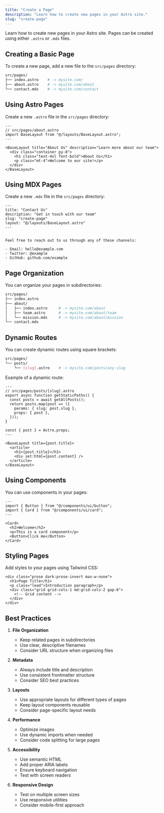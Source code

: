 ```yaml
---
title: "Create a Page"
description: "Learn how to create new pages in your Astro site."
slug: "create-page"
---
```



Learn how to create new pages in your Astro site. Pages can be created using either `.astro` or `.mdx` files.

## Creating a Basic Page

To create a new page, add a new file to the `src/pages` directory:

```bash
src/pages/
├── index.astro    # -> mysite.com/
├── about.astro    # -> mysite.com/about
└── contact.mdx    # -> mysite.com/contact
```

## Using Astro Pages

Create a new `.astro` file in the `src/pages` directory:

```astro
---
// src/pages/about.astro
import BaseLayout from "@/layouts/BaseLayout.astro";
---

<BaseLayout title="About Us" description="Learn more about our team">
  <div class="container py-8">
    <h1 class="text-4xl font-bold">About Us</h1>
    <p class="mt-4">Welcome to our site!</p>
  </div>
</BaseLayout>
```

## Using MDX Pages

Create a new `.mdx` file in the `src/pages` directory:

```mdx
---
title: "Contact Us"
description: "Get in touch with our team"
slug: "create-page"
layout: "@/layouts/BaseLayout.astro"
---


Feel free to reach out to us through any of these channels:

- Email: hello@example.com
- Twitter: @example
- GitHub: github.com/example
```

## Page Organization

You can organize your pages in subdirectories:

```bash
src/pages/
├── index.astro
├── about/
│   ├── index.astro     # -> mysite.com/about
│   ├── team.astro      # -> mysite.com/about/team
│   └── mission.mdx     # -> mysite.com/about/mission
└── contact.mdx
```

## Dynamic Routes

You can create dynamic routes using square brackets:

```bash
src/pages/
└── posts/
    └── [slug].astro    # -> mysite.com/posts/any-slug
```

Example of a dynamic route:

```astro
---
// src/pages/posts/[slug].astro
export async function getStaticPaths() {
  const posts = await getAllPosts();
  return posts.map(post => ({
    params: { slug: post.slug },
    props: { post },
  }));
}

const { post } = Astro.props;
---

<BaseLayout title={post.title}>
  <article>
    <h1>{post.title}</h1>
    <div set:html={post.content} />
  </article>
</BaseLayout>
```

## Using Components

You can use components in your pages:

```astro
---
import { Button } from "@/components/ui/button";
import { Card } from "@/components/ui/card";
---

<Card>
  <h2>Welcome</h2>
  <p>This is a card component</p>
  <Button>Click me</Button>
</Card>
```

## Styling Pages

Add styles to your pages using Tailwind CSS:

```astro
<div class="prose dark:prose-invert max-w-none">
  <h1>Page Title</h1>
  <p class="lead">Introduction paragraph</p>
  <div class="grid grid-cols-1 md:grid-cols-2 gap-6">
    <!-- Grid content -->
  </div>
</div>
```

## Best Practices

1. **File Organization**
   - Keep related pages in subdirectories
   - Use clear, descriptive filenames
   - Consider URL structure when organizing files

2. **Metadata**
   - Always include title and description
   - Use consistent frontmatter structure
   - Consider SEO best practices

3. **Layouts**
   - Use appropriate layouts for different types of pages
   - Keep layout components reusable
   - Consider page-specific layout needs

4. **Performance**
   - Optimize images
   - Use dynamic imports when needed
   - Consider code splitting for large pages

5. **Accessibility**
   - Use semantic HTML
   - Add proper ARIA labels
   - Ensure keyboard navigation
   - Test with screen readers

6. **Responsive Design**
   - Test on multiple screen sizes
   - Use responsive utilities
   - Consider mobile-first approach